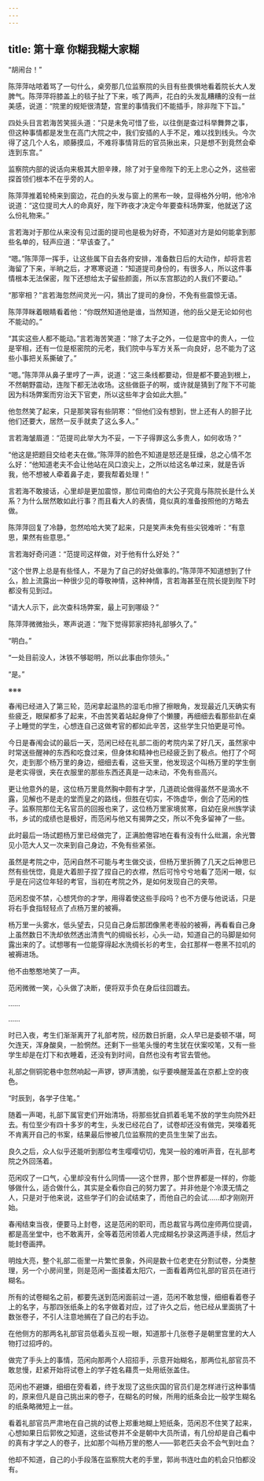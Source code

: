 ```yaml
---
---
---
```

title: 第十章 你糊我糊大家糊
---




“胡闹台！”

陈萍萍咕哝着骂了一句什么，桌旁那几位监察院的头目有些畏惧地看着院长大人发脾气。陈萍萍将膝盖上的毯子扯了下来，咳了两声，花白的头发乱糟糟的没有一丝美感，说道：“院里的规矩很清楚，宫里的事情我们不能插手，除非陛下下旨。”

四处头目言若海苦笑摇头道：“只是未免可惜了些，以往倒是查过科举舞弊之事，但这种事情都是发生在高门大院之中，我们安插的人手不足，难以找到线头。今次得了这几个人名，顺藤摸瓜，不难将事情背后的官员揪出来，只是想不到竟然会牵连到东宫。”

监察院内部的说话向来极其大胆辛辣，除了对于皇帝陛下的无上忠心之外，这些密探首领们根本不在乎旁的人。

陈萍萍推着轮椅来到窗边，花白的头发与窗上的黑布一映，显得格外分明，他冷冷说道：“这位提司大人的命真好，陛下昨夜才决定今年要查科场弊案，他就送了这么份礼物来。”

言若海对于那位从来没有见过面的提司也是极为好奇，不知道对方是如何能拿到那些名单的，轻声应道：“早该查了。”

“嗯。”陈萍萍一挥手，让这些属下自去各府安排，准备数日后的大动作，却将言若海留了下来，半晌之后，才寒寒说道：“知道提司身份的，有很多人，所以这件事情根本无法保密，陛下还想给太子留些颜面，所以东宫那边的人我们不要动。”

“那宰相？”言若海忽然间灵光一闪，猜出了提司的身份，不免有些震惊无语。

陈萍萍眯着眼睛看着他：“你既然知道他是谁，当然知道，他的岳父是无论如何也不能动的。”

“其实这些人都不能动。”言若海苦笑道：“除了太子之外，一位是宫中的贵人，一位是宰相，还有一位是枢密院的元老，我们院中与军方关系一向良好，总不能为了这些小事把关系撕破了。”

“嗯。”陈萍萍从鼻子里哼了一声，说道：“这三条线都要动，但是都不要追到根上，不然朝野震动，连陛下都无法收场。这些做臣子的啊，或许就是猜到了陛下不可能因为科场弊案而穷治天下官吏，所以这些年才会如此大胆。”

他忽然笑了起来，只是那笑容有些阴寒：“但他们没有想到，世上还有人的胆子比他们还要大，居然一反手就卖了这么多人。”

言若海皱眉道：“范提司此举大为不妥，一下子得罪这么多贵人，如何收场？”

“他这是把题目交给老夫在做。”陈萍萍的脸色不知道是怒还是狂燥，总之心情不怎么好：“他知道老夫不会让他站在风口浪尖上，之所以给这名单过来，就是告诉我，他不想被人牵着鼻子走，要我帮着处理！”

言若海不敢接话，心里却是更加震惊，那位司南伯的大公子究竟与陈院长是什么关系？为什么居然敢如此行事？而且看大人的表情，竟似真的准备按照他的方略去做。

陈萍萍回复了冷静，忽然哈哈大笑了起来，只是笑声未免有些尖锐难听：“有意思，果然有些意思。”

言若海好奇问道：“范提司这样做，对于他有什么好处？”

“这个世界上总是有些怪人，不是为了自己的好处做事的。”陈萍萍不知道想到了什么，脸上流露出一种很少见的尊敬神情，这种神情，言若海甚至在院长提到陛下时都没有见到过。

“请大人示下，此次查科场弊案，最上可到哪级？”

陈萍萍微微抬头，寒声说道：“陛下觉得郭家把持礼部够久了。”

“明白。”

“一处目前没人，沐铁不够聪明，所以此事由你领头。”

“是。”

※※※

春闱已经进入了第三轮，范闲拿起温热的湿毛巾擦了擦眼角，发现最近几天确实有些疲乏，眼屎都多了起来，不由苦笑着站起身伸了个懒腰，再细细去看那些趴在桌子上睡觉的学生，心想连自己这做考官的都如此辛苦，这些学生只怕更是可怜。

今日是春闱会试的最后一天，范闲已经在礼部二衙的考院内呆了好几天，虽然家中时常送些醒神的东西和吃食过来，但身体和精神也已经疲乏到了极点。他打了个呵欠，走到那个杨万里的身边，细细去看，这些天里，他发现这个叫杨万里的学生倒是老实得很，夹在衣服里的那些东西还真是一动未动，不免有些高兴。

更让他意外的是，这位杨万里竟然胸中颇有才学，几道疏论做得虽然不是滴水不露，见解也不是走的堂而皇之的路线，但胜在切实，不饰虚华，倒合了范闲的性子。监察院那位无名官员的回报也来了，这位杨万里家境贫寒，自幼在泉州族学读书，乡试的成绩也是极好，而范闲与他又有揭弊之交，所以不免多留神了一些。

此时最后一场试题杨万里已经做完了，正满脸倦容地在看有没有什么纰漏，余光瞥见小范大人又一次来到自己身边，不免有些紧张。

虽然是考院之中，范闲自然不可能与考生做交谈，但杨万里折腾了几天之后神思已然有些恍惚，竟是大着胆子捏了捏自己的衣襟，然后可怜兮兮地看了范闲一眼，似乎是在问这位年轻的考官，当初在考院之外，是如何发现自己的夹带。

范闲忍俊不禁，心想凭你的才学，用得着使这些手段吗？也不方便与他说话，只是将右手食指轻轻点了点杨万里的被褥。

杨万里一头雾水，低头望去，只见自己身后那团像黑老枣般的被褥，再看看自己身上虽然数日不洗却依然透出清贵气的绸缎长衫，心头一动，知道自己的马脚是如何露出来的了。试想哪有一位能穿得起水洗绸长衫的考生，会扛那样一卷黑不拉叽的被褥进场。

他不由憨憨地笑了一声。

范闲微微一笑，心头做了决断，便将双手负在身后往回踱去。

……

……

时已入夜，考生们渐渐离开了礼部考院，经历数日折磨，众人早已是委顿不堪，呵欠连天，浑身酸臭，一脸惘然。还剩下一些笔头慢的考生犹在伏案咬笔，又有一些学生却是在灯下和衣睡着，还没有到时间，自然也没有考官去管他。

礼部之侧铜驼巷中忽然响起一声锣，锣声清脆，似乎要唤醒笼盖在京都上空的夜色。

“时辰到，各学子住笔。”

随着一声喝，礼部下属官吏们开始清场，将那些犹自抓着毛笔不放的学生向院外赶去。有位至少有四十多岁的考生，头发已经花白了，试卷却还没有做完，哭嚎着死不肯离开自己的书案，结果最后惨被几位监察院的吏员生生架了出去。

良久之后，众人似乎还能听到那位考生嘤嘤切切，鬼哭一般的难听声音，在礼部考院之外回荡着。

范闲叹了一口气，心里却没有什么同情——这个世界，那个世界都是一样的，你能够做什么，适合做什么，其实是全看你自己的努力罢了。并非他是个冷漠无情之人，只是对于他来说，这些学子们的会试结束了，而他自己的会试……却才刚刚开始。

春闱结束当夜，便要马上封卷，这是范闲的职司，而总裁官与两位座师两位提调，都是高坐堂中，也不敢离开，全等着范闲领着人完成糊名抄录这两道手续，然后才能封卷画押。

明烛大亮，整个礼部二衙里一片繁忙景象，外间是数十位老吏在分割试卷，分类整理，另一个小房间里，则是范闲一面揉着太阳穴，一面看着两位礼部的官员在进行糊名。

所有的试卷糊名之前，都要先送到范闲面前过一道，范闲不敢怠慢，细细看着卷子上的名字，与那四张纸条上的名字做着对应，过了许久之后，他已经从里面挑了十数张卷子，不引人注意地搁在了自己的右手边。

在他侧方的那两名礼部官员低着头互视一眼，知道那十几张卷子是朝里宫里的大人物打过招呼的。

做完了手头上的事情，范闲向那两个人招招手，示意开始糊名，那两位礼部官员不敢怠慢，赶紧开始将试卷上的学子姓名藉贯一处用纸张盖住。

范闲也不避嫌，细细在旁看着，终于发现了这些庆国的官员们是怎样进行这种事情的，原来但凡是自己挑出来的卷子，在糊名的时候，所用的纸条会比一般学生糊名的纸条略微短上一丝。

看着礼部官员严肃地在自己挑的试卷上郑重地糊上短纸条，范闲忍不住笑了起来，心想如果日后郭攸之知道，这些试卷并不全是朝中大员所请，有几份却是自己看中的真有才学之人的卷子，比如那个叫杨万里的憨人——郭老匹夫会不会气到吐血？

他却不知道，自己的小手段落在监察院大老的手里，郭尚书连吐血的机会只怕都没有。